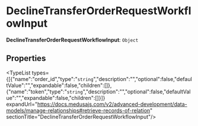 
# DeclineTransferOrderRequestWorkflowInput

 **DeclineTransferOrderRequestWorkflowInput**: `Object`

## Properties

<TypeList types={[{"name":"order_id","type":"`string`","description":"","optional":false,"defaultValue":"","expandable":false,"children":[]},{"name":"token","type":"`string`","description":"","optional":false,"defaultValue":"","expandable":false,"children":[]}]} expandUrl="https://docs.medusajs.com/v2/advanced-development/data-models/manage-relationships#retrieve-records-of-relation" sectionTitle="DeclineTransferOrderRequestWorkflowInput"/>
